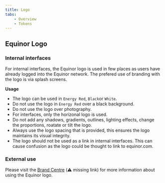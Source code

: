 ```yaml
---
title: Logo
tabs:
    - Overview
    - Tokens
---
```


## Equinor Logo


### Internal interfaces

For internal interfaces, the Equinor logo is used in few places as users have already logged into the Equinor network. The prefered use of branding with the logo is via splash screens.


**Usage** 

* The logo can be used in `Energy Red`, `Black`or `White`. 
* Do not use the logo in `Energy Red` over a black background. 
* Do not use the logo over photography.
* For interfaces, only the horizonal logo is used. 
* Do not add any shadows, gradients, outlines, lighting effects, change the proportions, roatate or tilt the logo.
* Always use the logo spacing that is provided, this ensures the logo maintains its visual integrity. 
* The logo should not be used as a link in internal interfaces. This can cause confusion as the logo could be thought to link to equinor.com. 


### External use

Please visit the [Brand Centre](link) (:warning: missing link) for more information about using the Equinor logo. 
